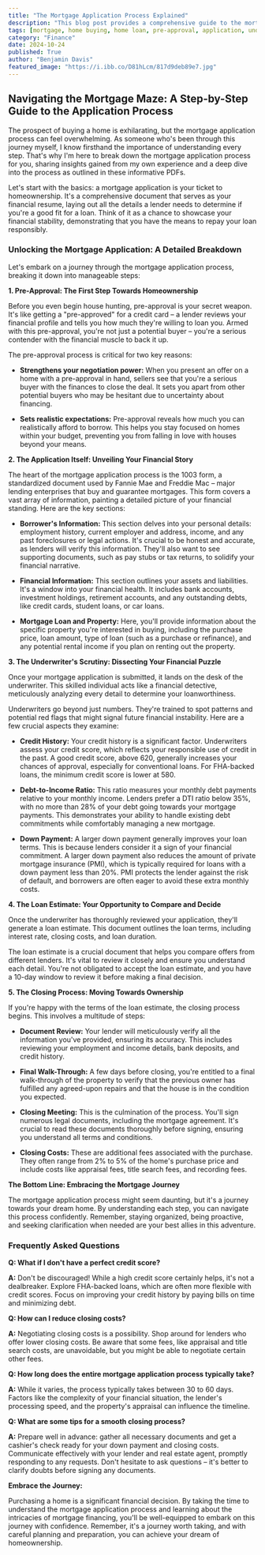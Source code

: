 ```yaml
---
title: "The Mortgage Application Process Explained"
description: "This blog post provides a comprehensive guide to the mortgage application process, explaining each step from pre-approval to closing. Learn how to navigate the process, understand your financial standing, and ensure a smooth journey towards homeownership."
tags: [mortgage, home buying, home loan, pre-approval, application, underwriter, loan estimate, closing costs, closing process, credit score, debt-to-income ratio, down payment, financial planning, homeownership]
category: "Finance"
date: 2024-10-24
published: True
author: "Benjamin Davis"
featured_image: "https://i.ibb.co/D81hLcm/817d9deb89e7.jpg"
---
```


## Navigating the Mortgage Maze: A Step-by-Step Guide to the Application Process

The prospect of buying a home is exhilarating, but the mortgage application process can feel overwhelming.  As someone who's been through this journey myself, I know firsthand the importance of understanding every step. That's why I'm here to break down the mortgage application process for you, sharing insights gained from my own experience and a deep dive into the process as outlined in these informative PDFs.

Let's start with the basics:  a mortgage application is your ticket to homeownership. It's a comprehensive document that serves as your financial resume, laying out all the details a lender needs to determine if you're a good fit for a loan.  Think of it as a chance to showcase your financial stability, demonstrating that you have the means to repay your loan responsibly.

### Unlocking the Mortgage Application: A Detailed Breakdown

Let's embark on a journey through the mortgage application process, breaking it down into manageable steps:

**1. Pre-Approval:  The First Step Towards Homeownership**

Before you even begin house hunting, pre-approval is your secret weapon. It's like getting a "pre-approved" for a credit card – a lender reviews your financial profile and tells you how much they're willing to loan you. Armed with this pre-approval, you're not just a potential buyer – you're a serious contender with the financial muscle to back it up.

The pre-approval process is critical for two key reasons:

- **Strengthens your negotiation power:**  When you present an offer on a home with a pre-approval in hand, sellers see that you're a serious buyer with the finances to close the deal. It sets you apart from other potential buyers who may be hesitant due to uncertainty about financing.

- **Sets realistic expectations:** Pre-approval reveals how much you can realistically afford to borrow.  This helps you stay focused on homes within your budget, preventing you from falling in love with houses beyond your means.

**2. The Application Itself:  Unveiling Your Financial Story**

The heart of the mortgage application process is the 1003 form, a standardized document used by Fannie Mae and Freddie Mac – major lending enterprises that buy and guarantee mortgages.  This form covers a vast array of information, painting a detailed picture of your financial standing. Here are the key sections:

- **Borrower's Information:**  This section delves into your personal details: employment history, current employer and address, income, and any past foreclosures or legal actions.  It's crucial to be honest and accurate, as lenders will verify this information.  They'll also want to see supporting documents, such as pay stubs or tax returns, to solidify your financial narrative.

- **Financial Information:** This section outlines your assets and liabilities. It's a window into your financial health.  It includes bank accounts, investment holdings, retirement accounts, and any outstanding debts, like credit cards, student loans, or car loans.  

- **Mortgage Loan and Property:** Here, you'll provide information about the specific property you're interested in buying, including the purchase price, loan amount, type of loan (such as a purchase or refinance), and any potential rental income if you plan on renting out the property.

**3.  The Underwriter's Scrutiny:  Dissecting Your Financial Puzzle**

Once your mortgage application is submitted, it lands on the desk of the underwriter. This skilled individual acts like a financial detective, meticulously analyzing every detail to determine your loanworthiness. 

Underwriters go beyond just numbers. They're trained to spot patterns and potential red flags that might signal future financial instability.  Here are a few crucial aspects they examine:

- **Credit History:**  Your credit history is a significant factor. Underwriters assess your credit score, which reflects your responsible use of credit in the past.  A good credit score, above 620, generally increases your chances of approval, especially for conventional loans.  For FHA-backed loans, the minimum credit score is lower at 580.

- **Debt-to-Income Ratio:**  This ratio measures your monthly debt payments relative to your monthly income.  Lenders prefer a DTI ratio below 35%, with no more than 28% of your debt going towards your mortgage payments. This demonstrates your ability to handle existing debt commitments while comfortably managing a new mortgage.

- **Down Payment:**  A larger down payment generally improves your loan terms.  This is because lenders consider it a sign of your financial commitment. A larger down payment also reduces the amount of private mortgage insurance (PMI), which is typically required for loans with a down payment less than 20%.  PMI protects the lender against the risk of default, and borrowers are often eager to avoid these extra monthly costs.

**4. The Loan Estimate: Your Opportunity to Compare and Decide**

Once the underwriter has thoroughly reviewed your application, they'll generate a loan estimate.  This document outlines the loan terms, including interest rate, closing costs, and loan duration.  

The loan estimate is a crucial document that helps you compare offers from different lenders. It's vital to review it closely and ensure you understand each detail. You're not obligated to accept the loan estimate, and you have a 10-day window to review it before making a final decision.

**5. The Closing Process:  Moving Towards Ownership**

If you're happy with the terms of the loan estimate, the closing process begins. This involves a multitude of steps:

- **Document Review:**  Your lender will meticulously verify all the information you've provided, ensuring its accuracy. This includes reviewing your employment and income details, bank deposits, and credit history.  

- **Final Walk-Through:**  A few days before closing, you're entitled to a final walk-through of the property to verify that the previous owner has fulfilled any agreed-upon repairs and that the house is in the condition you expected. 

- **Closing Meeting:**  This is the culmination of the process. You'll sign numerous legal documents, including the mortgage agreement. It's crucial to read these documents thoroughly before signing, ensuring you understand all terms and conditions.

- **Closing Costs:**  These are additional fees associated with the purchase. They often range from 2% to 5% of the home's purchase price and include costs like appraisal fees, title search fees, and recording fees.

 **The Bottom Line: Embracing the Mortgage Journey**

The mortgage application process might seem daunting, but it's a journey towards your dream home.  By understanding each step, you can navigate this process confidently. Remember, staying organized, being proactive, and seeking clarification when needed are your best allies in this adventure.

### Frequently Asked Questions

**Q: What if I don't have a perfect credit score?**

**A:**  Don't be discouraged!  While a high credit score certainly helps, it's not a dealbreaker.  Explore FHA-backed loans, which are often more flexible with credit scores.  Focus on improving your credit history by paying bills on time and minimizing debt.

**Q: How can I reduce closing costs?**

**A:**  Negotiating closing costs is a possibility.  Shop around for lenders who offer lower closing costs.  Be aware that some fees, like appraisal and title search costs, are unavoidable, but you might be able to negotiate certain other fees.

**Q: How long does the entire mortgage application process typically take?**

**A:**   While it varies, the process typically takes between 30 to 60 days.  Factors like the complexity of your financial situation, the lender's processing speed, and the property's appraisal can influence the timeline.  

**Q: What are some tips for a smooth closing process?**

**A:**  Prepare well in advance:  gather all necessary documents and get a cashier's check ready for your down payment and closing costs.  Communicate effectively with your lender and real estate agent, promptly responding to any requests.  Don't hesitate to ask questions – it's better to clarify doubts before signing any documents.

**Embrace the Journey:**

Purchasing a home is a significant financial decision.  By taking the time to understand the mortgage application process and learning about the intricacies of mortgage financing, you'll be well-equipped to embark on this journey with confidence.  Remember, it's a journey worth taking, and with careful planning and preparation, you can achieve your dream of homeownership. 
